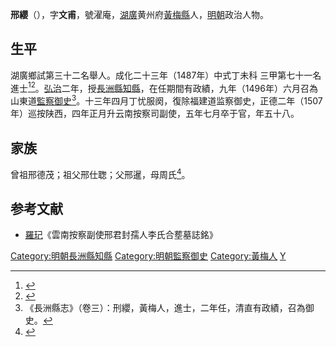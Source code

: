 {{明清人物信息框
| 姓名 = 邢纓
| 原名 =
| 圖片名稱= 
| 圖片大小 =
| 圖片說明 = 
| 最高職務 = 雲南按察司副使
| 國家 = 大明 
| 爵位 =
| 籍貫 = [[湖廣|湖廣]][[黃州府|黃州府]][[蕲州|蕲州]][[黃梅縣|黃梅縣]]軍籍
| 族裔 = 
| 字號 = 
| 諡號 =
| 出生日期 = 景泰四年癸酉
| 出生地點 = <!---湖廣黃州府鄿州黃梅縣--->
| 逝世日期 = 正德五年七月二十三日
| 逝世地點 =
| 墓葬 =
| 配偶 = 娶李氏（1452-1495年），封孺人；继娶操氏
| 親屬 = （子）[[邢寰|邢寰]]
| 出身 =
* 成化二十三年丁未科同進士出身
| 經歷 =
| 著作 =  
}}
'''邢纓'''（{{bd|1453年||1510年|catIdx=}}），字'''文甫'''，號濯庵，[[湖廣|湖廣]]黄州府[[黃梅縣|黃梅縣]]人，[[明朝|明朝]]政治人物。

== 生平 ==
湖廣鄉試第三十二名舉人。成化二十三年（1487年）中式丁未科<!---會試第一百三十八名--->三甲第七十一名進士<ref>{{Cite book|title=《[[皇明贡举考|皇明贡举考]]》卷五|last=（明）[[张朝瑞|张朝瑞]]|first=|publisher=《续修四库全书》史部第828册|year=|isbn=|location=|pages=}}</ref><ref>{{Cite book|title=贡举志五种 上|last=鲁小俊，江俊伟著|first=|publisher=武汉：武汉大学出版社|year=2009|isbn=978-7-307-07043-1|location=|pages=256-258}}</ref>。[[弘治_(明朝)|弘治]]二年，授[[長洲縣|長洲縣]][[知縣|知縣]]，在任期間有政績，九年（1496年）六月召為山東道[[監察御史|監察御史]]<ref>《長洲縣志》（卷三）：刑纓，黃梅人，進士，二年任，清直有政績，召為御史。</ref>。十三年四月丁忧服阕，復除福建道监察御史，正德二年（1507年）巡按陕西，四年正月升云南按察司副使，五年七月卒于官，年五十八。

== 家族 ==
曾祖邢德茂；祖父邢仕聦；父邢暹，母周氏<ref>{{Cite book|title=天一阁藏明代科举录选刊 登科录 点校本|last=龚延明主编|first=|publisher=宁波出版社|year=2016|isbn=978-7-5526-2320-8|location=宁波|pages=|quote=《天一閣藏明代科舉錄選刊.登科錄》之《成化二十三年進士登科錄》}}</ref>。

==参考文献==
*[[羅玘|羅玘]]《雲南按察副使邢君封孺人李氏合塟墓誌銘》
{{reflist}}

{{成化二十三年丁未科殿試金榜}}
{{DEFAULTSORT:Xing邢}}
[[Category:明朝長洲縣知縣|Category:明朝長洲縣知縣]]
[[Category:明朝監察御史|Category:明朝監察御史]]
[[Category:黃梅人|Category:黃梅人]]
[[Category:邢姓|Y]]